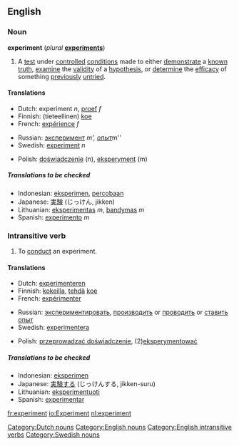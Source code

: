 ==English==
===Noun===
'''experiment'''  (''plural'' '''[[experiments]]''')

#A [[test]] under [[controlled]] [[condition]]s  made to either [[demonstrate]] a [[known]] [[truth]], [[examine]] the [[validity]] of a [[hypothesis]], or [[determine]] the [[efficacy]] of something [[previously]] [[untried]].
<!--more definitions required-->

====Translations====
{{top}}
*Dutch: experiment ''n'', [[proef]] ''f''
*Finnish: (tieteellinen) [[koe]]
*French: [[expérience]] ''f''
{{mid}}
*Russian: [[эксперимент]] ''m', [[опыт]] ''m''
*Swedish: [[experiment#Swedish|experiment]] ''n''
{{bottom}}
*Polish: [[doświadczenie]] (n), [[eksperyment]] (m)

=====Translations to be checked=====
<!--Remove this section once all of the translations below have been moved into the tables above.-->
{{checktrans}}

*Indonesian: [[eksperimen]], [[coba|percobaan]]
*Japanese: [[実験]] (じっけん, jikken)
*Lithuanian: [[eksperimentas]] ''m'', [[bandymas]] ''m''
*Spanish: [[experimento]] ''m''

===Intransitive verb===
{{en-infl-reg-consonant|experiment||}}

#To [[conduct]] an experiment.
<!--more definitions required-->

====Translations====
{{top}}
*Dutch: [[experimenteren]]
*Finnish: [[kokeilla]], [[tehdä]] [[koe]]
*French: [[expérimenter]]
{{mid}}
*Russian: [[экспериментировать]], [[производить]] or [[проводить]] or [[ставить]] [[опыт]] 
*Swedish: [[experimentera]]
{{bottom}}
*Polish: [[przeprowadzać doświadczenie]], (2)[[eksperymentować]]

=====Translations to be checked=====
<!--Remove this section once all of the translations below have been moved into the tables above.-->
{{checktrans}}

*Indonesian: [[eksperimen]]
*Japanese: [[実験する]] (じっけんする, jikken-suru)
*Lithuanian: [[eksperimentuoti]] 
*Spanish: [[experimentar]]

[[Category:Dutch nouns]]
[[Category:English nouns]]
[[Category:English intransitive verbs]]
[[Category:Swedish nouns]]

[[fr:experiment]]
[[io:Experiment]]
[[nl:experiment]]